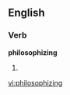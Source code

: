 ==English==

===Verb===
'''philosophizing'''

# {{third-person singular of|[[philosophize]]}}

[[vi:philosophizing]]